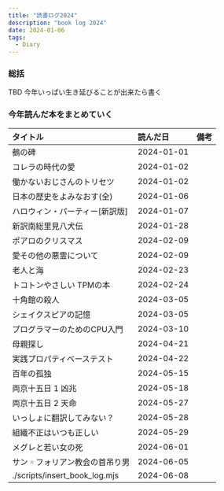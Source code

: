 ```yaml
---
title: "読書ログ2024"
description: "book log 2024"
date: 2024-01-06
tags:
  - Diary
---
```


### 総括

TBD 今年いっぱい生き延びることが出来たら書く

### 今年読んだ本をまとめていく

| タイトル             | 読んだ日       | 備考 |
|:-----------------|:-----------|:---|
| 鵺の碑              | 2024-01-01 |    |
| コレラの時代の愛         | 2024-01-02 |
| 働かないおじさんのトリセツ    | 2024-01-02 |
| 日本の歴史をよみなおす(全)   | 2024-01-06 |    |
| ハロウィン・パーティー[新訳版] | 2024-01-07 |    |
| 新訳南総里見八犬伝        | 2024-01-28 |    |
| ポアロのクリスマス        | 2024-02-09 |    |
| 愛その他の悪霊について      | 2024-02-09 |    |
| 老人と海             | 2024-02-23 |    |
| トコトンやさしい TPMの本   | 2024-02-24 |    |
| 十角館の殺人           | 2024-03-05 |    |
| シェイクスピアの記憶       | 2024-03-05 |    |
| プログラマーのためのCPU入門  | 2024-03-10 |    |
| 母親探し             | 2024-04-21 |    |
| 実践プロパティベーステスト    | 2024-04-22 |    |
| 百年の孤独            | 2024-05-15 |    |
| 両京十五日 1 凶兆       | 2024-05-18 |    |
| 両京十五日 2 天命       | 2024-05-27 |    |
| いっしょに翻訳してみない？    | 2024-05-28 |    |
| 組織不正はいつも正しい      | 2024-05-29 |    |
| メグレと若い女の死        | 2024-06-01 |    |
| サン゠フォリアン教会の首吊り男  | 2024-06-05 |    |
|./scripts/insert_book_log.mjs|2024-06-08| |